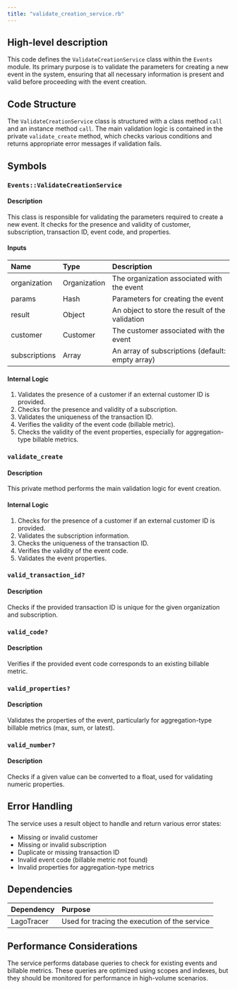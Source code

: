 ```yaml
---
title: "validate_creation_service.rb"
---
```


## High-level description
This code defines the `ValidateCreationService` class within the `Events` module. Its primary purpose is to validate the parameters for creating a new event in the system, ensuring that all necessary information is present and valid before proceeding with the event creation.

## Code Structure
The `ValidateCreationService` class is structured with a class method `call` and an instance method `call`. The main validation logic is contained in the private `validate_create` method, which checks various conditions and returns appropriate error messages if validation fails.

## Symbols

### `Events::ValidateCreationService`
#### Description
This class is responsible for validating the parameters required to create a new event. It checks for the presence and validity of customer, subscription, transaction ID, event code, and properties.

#### Inputs
| Name | Type | Description |
|:-----|:-----|:------------|
| organization | Organization | The organization associated with the event |
| params | Hash | Parameters for creating the event |
| result | Object | An object to store the result of the validation |
| customer | Customer | The customer associated with the event |
| subscriptions | Array | An array of subscriptions (default: empty array) |

#### Internal Logic
1. Validates the presence of a customer if an external customer ID is provided.
2. Checks for the presence and validity of a subscription.
3. Validates the uniqueness of the transaction ID.
4. Verifies the validity of the event code (billable metric).
5. Checks the validity of the event properties, especially for aggregation-type billable metrics.

### `validate_create`
#### Description
This private method performs the main validation logic for event creation.

#### Internal Logic
1. Checks for the presence of a customer if an external customer ID is provided.
2. Validates the subscription information.
3. Checks the uniqueness of the transaction ID.
4. Verifies the validity of the event code.
5. Validates the event properties.

### `valid_transaction_id?`
#### Description
Checks if the provided transaction ID is unique for the given organization and subscription.

### `valid_code?`
#### Description
Verifies if the provided event code corresponds to an existing billable metric.

### `valid_properties?`
#### Description
Validates the properties of the event, particularly for aggregation-type billable metrics (max, sum, or latest).

### `valid_number?`
#### Description
Checks if a given value can be converted to a float, used for validating numeric properties.

## Error Handling
The service uses a result object to handle and return various error states:
- Missing or invalid customer
- Missing or invalid subscription
- Duplicate or missing transaction ID
- Invalid event code (billable metric not found)
- Invalid properties for aggregation-type metrics

## Dependencies
| Dependency | Purpose |
|:-----------|:--------|
| LagoTracer | Used for tracing the execution of the service |

## Performance Considerations
The service performs database queries to check for existing events and billable metrics. These queries are optimized using scopes and indexes, but they should be monitored for performance in high-volume scenarios.